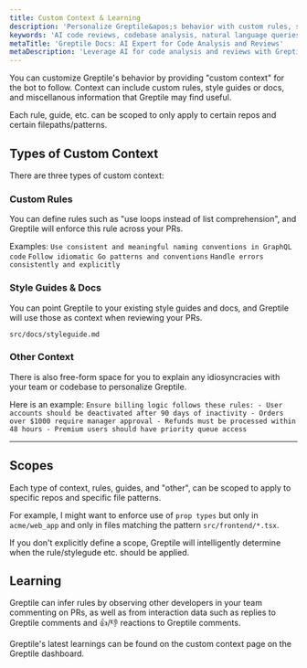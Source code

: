 ```yaml
---
title: Custom Context & Learning
description: 'Personalize Greptile&apos;s behavior with custom rules, style guides, and context.'
keywords: 'AI code reviews, codebase analysis, natural language queries, GitHub integration, Slack integration, PR review bot'
metaTitle: 'Greptile Docs: AI Expert for Code Analysis and Reviews'
metaDescription: 'Leverage AI for code analysis and reviews with Greptile. Get expert insights on your codebase through natural language queries and integrations.'
---
```


You can customize Greptile's behavior by providing "custom context" for the bot to follow. Context can include custom rules, style guides or docs, and miscellanous information that Greptile may find useful. 

Each rule, guide, etc. can be scoped to only apply to certain repos and certain filepaths/patterns. 


## Types of Custom Context

There are three types of custom context:

### Custom Rules
You can define rules such as "use loops instead of list comprehension", and Greptile will enforce this rule across your PRs.

Examples:
    ```
    Use consistent and meaningful naming conventions in GraphQL code
    ```
    ```
    Follow idiomatic Go patterns and conventions
    ```
    ```
    Handle errors consistently and explicitly
    ```

### Style Guides & Docs
You can point Greptile to your existing style guides and docs, and Greptile will use those as context when reviewing your PRs.

```
src/docs/styleguide.md
```

### Other Context
There is also free-form space for you to explain any idiosyncracies with your team or codebase to personalize Greptile.

Here is an example:
    ```
    Ensure billing logic follows these rules:
    - User accounts should be deactivated after 90 days of inactivity
    - Orders over $1000 require manager approval
    - Refunds must be processed within 48 hours
    - Premium users should have priority queue access
    ```


---

## Scopes

Each type of context, rules, guides, and "other", can be scoped to apply to specific repos and specific file patterns. 

For example, I might want to enforce use of `prop types` but only in `acme/web_app` and only in files matching the pattern `src/frontend/*.tsx`.

<Note>
If you don't explicitly define a scope, Greptile will intelligently determine when the rule/stylegude etc. should be applied.
</Note>

## Learning

Greptile can infer rules by observing other developers in your team commenting on PRs, as well as from interaction data such as replies to Greptile comments and 👍/👎 reactions to Greptile comments. 

Greptile's latest learnings can be found on the custom context page on the Greptile dashboard.